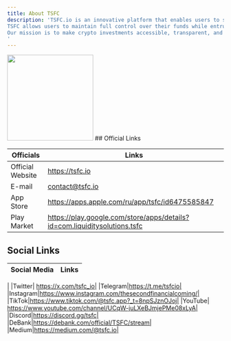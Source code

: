 ```yaml
---
title: About TSFC
description: 'TSFC.io is an innovative platform that enables users to securely delegate funds from their personal cryptocurrency accounts,, to professional asset management via API integration and FastConnect — without the need to transfer assets. 
TSFC allows users to maintain full control over their funds while entrusting trading activities to experienced professionals. 
Our mission is to make crypto investments accessible, transparent, and rewarding for everyone.
'
---
```

<img height="200" src="https://i.imgur.com/dK7A2CM.jpeg"/>
## Official Links

| Officials |Links                           |
| --------  | ------------------------------------- |
| Official Website | https://tsfc.io           |
| E-mail | contact@tsfc.io|
| App Store  |https://apps.apple.com/ru/app/tsfc/id6475585847|
| Play Market|https://play.google.com/store/apps/details?id=com.liquiditysolutions.tsfc|

## Social Links

| Social Media |Links                           |
| --------  |   -------------------------------------  
 |
|Twitter| https://x.com/tsfc_io|
|Telegram|https://t.me/tsfcio|
|Instagram|https://www.instagram.com/thesecondfinancialcoming/|
|TikTok|https://www.tiktok.com/@tsfc.app?_t=8npSJznOJoj|
|YouTube| https://www.youtube.com/channel/UCqW-juLXeBJmjePMe08xLyA|
|Discord|https://discord.gg/tsfc|
|DeBank|https://debank.com/official/TSFC/stream|
|Medium|https://medium.com/@tsfc.io|

